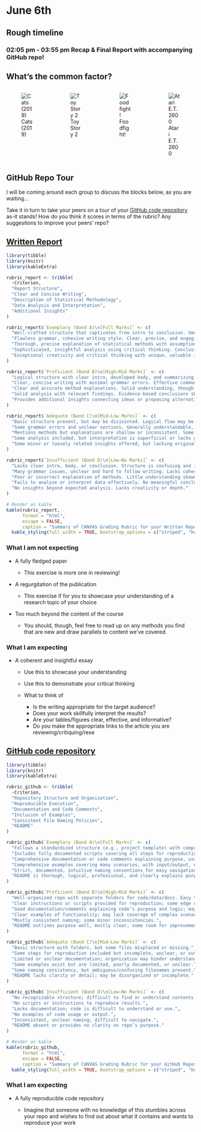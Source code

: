# June 6th

## Rough timeline

### **02:05 pm - 03:55 pm** Recap & Final Report with accompanying GitHub repo!


:::{.callout-warning icon=false}
## <i class="fa fa-question-circle" aria-hidden="true"></i> <i class="fa fa-users" aria-hidden="true"></i> <i class="fa fa-pencil-square" aria-hidden="true"></i>What's the common factor?

:::{.columns}

::: {.column width="25%"}
![Cats (2019)](https://upload.wikimedia.org/wikipedia/en/thumb/c/cf/Cats_2019_poster.jpg/250px-Cats_2019_poster.jpg)
:::

::: {.column width="25%"}
![Toy Story 2](https://upload.wikimedia.org/wikipedia/en/c/c0/Toy_Story_2.jpg)
:::

::: {.column width="25%"}
![Foodfight!](https://upload.wikimedia.org/wikipedia/en/thumb/d/d4/Foodfight%21_DVD_cover.jpg/250px-Foodfight%21_DVD_cover.jpg)
:::

::: {.column width="25%"}
![Atari E.T. 2600](https://upload.wikimedia.org/wikipedia/en/f/f8/Etvideogamecover.jpg)
:::

:::


:::

:::{.callout-warning icon=false}
## <i class="fa fa-question-circle" aria-hidden="true"></i> <i class="fa fa-users" aria-hidden="true"></i> <i class="fa fa-pencil-square" aria-hidden="true"></i> GitHub Repo Tour

I will be coming around each group to discuss the blocks below, as you are waiting...

Take it in turn to take your peers on a tour of your  [GitHub code repository](https://canvas.auckland.ac.nz/courses/120054/assignments/436872) as-it stands! How do you think it scores in terms of the rubric? Any suggestions to improve your peers' repo?



:::


::: {.callout-note}

## [Written Report](https://canvas.auckland.ac.nz/courses/120054/assignments/436873)


```r
library(tibble)
library(knitr)
library(kableExtra)

rubric_report <- tribble(
  ~Criterion,
  "Report Structure",
  "Clear and Concise Writing",
  "Description of Statistical Methodology",
  "Data Analysis and Interpretation",
  "Additional Insights"
)

rubric_report$`Exemplary (Band A)\n[Full Marks]` <- c(
  "Well-crafted structure that captivates from intro to conclusion. Smooth, logical flow enhances readability.",
  "Flawless grammar, cohesive writing style. Clear, precise, and engaging analysis presentation.",
  "Thorough, precise explanation of statistical methods with assumptions, limitations, and interpretations.",
  "Sophisticated, insightful analysis using critical thinking. Conclusions deepen topic understanding.",
  "Exceptional creativity and critical thinking with unique, valuable insights extending beyond expectations."
)

rubric_report$`Proficient (Band B)\n[High–Mid Marks]` <- c(
  "Logical structure with clear intro, developed body, and summarizing conclusion. Aids understanding.",
  "Clear, concise writing with minimal grammar errors. Effective communication of ideas and implications.",
  "Clear and accurate method explanations. Solid understanding, though some elaboration may be lacking.",
  "Solid analysis with relevant findings. Evidence-based conclusions show good comprehension.",
  "Provides additional insights connecting ideas or proposing alternative interpretations or applications."
)

rubric_report$`Adequate (Band C)\n[Mid–Low Marks]` <- c(
  "Basic structure present, but may be disjointed. Logical flow may be hard to follow.",
  "Some grammar errors and unclear sections. Generally understandable, but may lack clarity in places.",
  "Mentions methods but explanations are shallow or inconsistent. Some misunderstanding evident.",
  "Some analysis included, but interpretation is superficial or lacks depth.",
  "Some minor or loosely related insights offered, but lacking originality or depth."
)

rubric_report$`Insufficient (Band D)\n[Low–No Marks]` <- c(
  "Lacks clear intro, body, or conclusion. Structure is confusing and ineffective.",
  "Many grammar issues, unclear and hard to follow writing. Lacks coherence.",
  "Poor or incorrect explanation of methods. Little understanding shown.",
  "Fails to analyze or interpret data effectively. No meaningful conclusions.",
  "No insights beyond expected analysis. Lacks creativity or depth."
)

# Render as kable
kable(rubric_report,
      format = "html",
      escape = FALSE,
      caption = "Summary of CANVAS Grading Rubric for your Written Report") %>%
  kable_styling(full_width = TRUE, bootstrap_options = c("striped", "hover", "condensed"))


```

### What I am not expecting

 + A fully fledged paper
 
    + This exercise is more one in reviewing!
    
 + A regurgitation of the publication
 
    + This exercise if for you to showcase your understanding of a research topic of your choice
    
 + Too much beyond the content of the course
 
    + You should, though, feel free to read up on any methods you find that are new and draw parallels to content we’ve covered.
    

### What I am expecting


 + A coherent and insightful essay
 
    + Use this to showcase your understanding
    + Use this to demonstrate your critical thinking
    + What to think of
    
         + Is the writing appropriate for the target audience? 
         + Does your work skillfully interpret the results?
         + Are your tables/figures clear, effective, and informative?
         + Do you make the appropriate links to the article you are reviewing/critiquing/rese
:::


::: {.callout-note}
## [GitHub code repository](https://canvas.auckland.ac.nz/courses/120054/assignments/436872)

```r
library(tibble)
library(knitr)
library(kableExtra)

rubric_github <- tribble(
  ~Criterion,
  "Repository Structure and Organization",
  "Reproducible Execution",
  "Documentation and Code Comments",
  "Inclusion of Examples",
  "Consistent File Naming Policies",
  "README"
)

rubric_github$`Exemplary (Band A)\n[Full Marks]` <- c(
  "Follows a standardized structure (e.g., project template) with comprehensive guidance for navigating and reproducing results.",
  "Includes fully documented scripts covering all steps for reproduction, handles issues, sample inputs/outputs, and automation.",
  "Comprehensive documentation or code comments explaining purpose, usage, design choices, and possible improvements.",
  "Comprehensive examples covering many scenarios, with input/output, explanations, and clear behavior.",
  "Strict, documented, intuitive naming conventions for easy navigation and understanding.",
  "README is thorough, logical, professional, and clearly explains purpose and goals using concise language."
)

rubric_github$`Proficient (Band B)\n[High–Mid Marks]` <- c(
  "Well-organized repo with separate folders for code/data/docs. Easy to navigate.",
  "Clear instructions or scripts provided for reproduction; some edge cases may not be covered.",
  "Good documentation/comments explaining code’s purpose and logic; may lack some detail.",
  "Clear examples of functionality; may lack coverage of complex scenarios.",
  "Mostly consistent naming; some minor inconsistencies.",
  "README outlines purpose well, mostly clear, some room for improvement in format or clarity."
)

rubric_github$`Adequate (Band C)\n[Mid–Low Marks]` <- c(
  "Basic structure with folders, but some files misplaced or missing.",
  "Some steps for reproduction included but incomplete, unclear, or outdated.",
  "Limited or unclear documentation; organization may hinder understanding.",
  "Some examples exist but are limited, poorly documented, or unclear.",
  "Some naming consistency, but ambiguous/confusing filenames present.",
  "README lacks clarity or detail; may be disorganized or incomplete."
)

rubric_github$`Insufficient (Band D)\n[Low–No Marks]` <- c(
  "No recognizable structure; difficult to find or understand contents.",
  "No scripts or instructions to reproduce results.",
  "Lacks documentation; code is difficult to understand or use.",
  "No examples of code usage or output.",
  "Inconsistent, unclear naming; difficult to navigate.",
  "README absent or provides no clarity on repo’s purpose."
)

# Render as kable
kable(rubric_github,
      format = "html",
      escape = FALSE,
      caption = "Summary of CANVAS Grading Rubric for your GitHub Repository") %>%
  kable_styling(full_width = TRUE, bootstrap_options = c("striped", "hover", "condensed"))

```

### What I am expecting

  + A fully reproducible code repository

       + Imagine that someone with no knowledge of this stumbles across your repo and wishes to find out about what it contains and wants to reproduce your work

:::
